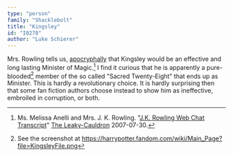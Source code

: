 ```yaml
---
type: "person"
family: "Shacklebolt"
title: "Kingsley"
id: "I0278"
author: "Luke Schierer"
---
```


Mrs. Rowling tells us, [apocryphally][] that Kingsley would be an effective and
long lasting Minister of Magic.[^221205-2]  I find it curious that he is
apparently a pure-blooded[^221205-3] member of the so called "Sacred
Twenty-Eight" that ends up as Minister.  This is hardly a revolutionary choice.
It is hardly surprising then that some fan fiction authors choose instead to
show him as ineffective, embroiled in corruption, or both.

[apocryphally]: <http://www.the-leaky-cauldron.org/2007/7/30/j-k-rowling-web-chat-transcript/>

[^221205-2]: Ms. Melissa Anelli and Mrs. J. K. Rowling.
    "[J.K. Rowling Web Chat Transcript](http://www.the-leaky-cauldron.org/2007/07/30/j-k-rowling-web-chat-transcript/)"
    [The Leaky-Cauldron](http://www.the-leaky-cauldron.org) 2007-07-30.  

[^221205-3]: See the screenshot at <https://harrypotter.fandom.com/wiki/Main_Page?file=KingsleyFile.png> 

